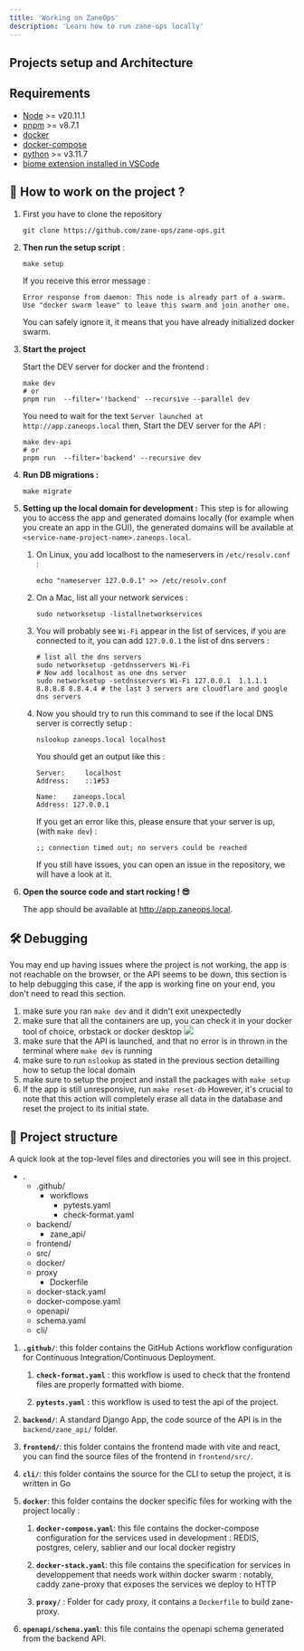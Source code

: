```yaml
---
title: 'Working on ZaneOps'
description: 'Learn how to run zane-ops locally'
---
```


## Projects setup and Architecture

## Requirements

- [Node](https://nodejs.org/en) >= v20.11.1
- [pnpm](https://pnpm.io/installation) >= v8.7.1
- [docker](https://docs.docker.com/engine/install/)
- [docker-compose](https://docs.docker.com/compose/install/)
- [python](https://www.python.org/downloads/) >= v3.11.7
- [biome extension installed in VSCode](https://biomejs.dev/reference/vscode/)

## 🚀 How to work on the project ?

1. First you have to clone the repository

    ```shell
    git clone https://github.com/zane-ops/zane-ops.git
    ``` 

2. **Then run the setup script** :

   ```shell
   make setup
   ```

   If you receive this error message :

    ```
    Error response from daemon: This node is already part of a swarm. Use "docker swarm leave" to leave this swarm and join another one.
    ```
   You can safely ignore it, it means that you have already initialized docker swarm.

3. **Start the project**

   Start the DEV server for docker and the frontend :
    ```shell
    make dev
    # or
    pnpm run  --filter='!backend' --recursive --parallel dev
    ```

   You need to wait for the text `Server launched at http://app.zaneops.local` then, Start the DEV server for the API :
    ```shell
    make dev-api
    # or
	pnpm run  --filter='backend' --recursive dev
    ```

4. **Run DB migrations :**

    ```shell
    make migrate
    ```

5. **Setting up the local domain for development :**
   This step is for allowing you to access the app and generated domains locally
   (for example when you create an app in the GUI), the generated domains will be
   available at `<service-name-project-name>.zaneops.local`.

    1. On Linux, you add localhost to the nameservers in `/etc/resolv.conf` :

       ```shell
       echo "nameserver 127.0.0.1" >> /etc/resolv.conf
       ```

    2. On a Mac, list all your network services :

        ```shell
        sudo networksetup -listallnetworkservices
        ```

    3. You will probably see `Wi-Fi` appear in the list of services,
       if you are connected to it, you can add `127.0.0.1` the list of dns servers :

       ```shell
       # list all the dns servers
       sudo networksetup -getdnsservers Wi-Fi
       # Now add localhost as one dns server
       sudo networksetup -setdnsservers Wi-Fi 127.0.0.1  1.1.1.1 8.8.8.8 8.8.4.4 # the last 3 servers are cloudflare and google dns servers
       ```

    4. Now you should try to run this command to see if the local DNS server is correctly setup :

       ```shell
       nslookup zaneops.local localhost
       ```
       You should get an output like this :

       ```
       Server:     localhost
       Address:    ::1#53
       
       Name:	zaneops.local
       Address: 127.0.0.1
       ```

       If you get an error like this, please ensure that your server is up, (with `make dev`) :
       ```
       ;; connection timed out; no servers could be reached
       ```
       If you still have issues, you can open an issue in the repository, we will have a look at it.

6. **Open the source code and start rocking ! 😎**

   The app should be available at http://app.zaneops.local.

## 🛠️ Debugging

You may end up having issues where the project is not working, the app is not reachable on the browser, or the API seems
to be down, this section is to help debugging this case, if the app is working fine on your end, you don't need to read
this section.

1. make sure you ran `make dev` and it didn't exit unexpectedly
2. make sure that all the containers are up, you can check it in your docker tool of choice, orbstack or docker desktop
   <img src="/docs/images/illustration.webp" />
3. make sure that the API is launched, and that no error is in thrown in the terminal where `make dev` is running
4. make sure to run `nslookup` as stated in the previous section detailling how to setup the local domain
5. make sure to setup the project and install the packages with `make setup`
6. If the app is still unresponsive, run `make reset-db` However, it's crucial to note that this action will completely
   erase all data in the database and reset the project to its initial state.

## 🧐 Project structure

A quick look at the top-level files and directories you will see in this project.



<FileTree>

- .
  - .github/
    - workflows
        - pytests.yaml
        - check-format.yaml
  - backend/
    - zane_api/
  - frontend/
   - src/
  - docker/
   - proxy
      - Dockerfile
   - docker-stack.yaml
   - docker-compose.yaml
  - openapi/
   - schema.yaml
  - cli/

</FileTree>


1. **`.github/`**: this folder contains the GitHub Actions workflow configuration for Continuous Integration/Continuous
   Deployment.

    1. **`check-format.yaml`** : this workflow is used to check that the frontend files are properly formatted with
       biome.

    2. **`pytests.yaml`** : this workflow is used to test the api of the project.

2. **`backend/`**: A standard Django App, the code source of the API is in the `backend/zane_api/` folder.

3. **`frontend/`**: this folder contains the frontend made with vite and react, you can find the source files of the
   frontend in `frontend/src/`.

4. **`cli/`**: this folder contains the source for the CLI to setup the project, it is written in Go

5. **`docker`**: this folder contains the docker specific files for working with the project locally :
    1. **`docker-compose.yaml`**: this file contains the docker-compose configuration for the services used in
       development : REDIS, postgres, celery, sablier and our local docker registry
    2. **`docker-stack.yaml`**: this file contains the specification for services in developpement
       that needs work within docker swarm : notably, caddy zane-proxy that exposes the services we deploy to HTTP

    3. **`proxy/`** : Folder for cady proxy, it contains a `Dockerfile` to build zane-proxy.

6. **`openapi/schema.yaml`**: this file contains the openapi schema generated from the backend API.
